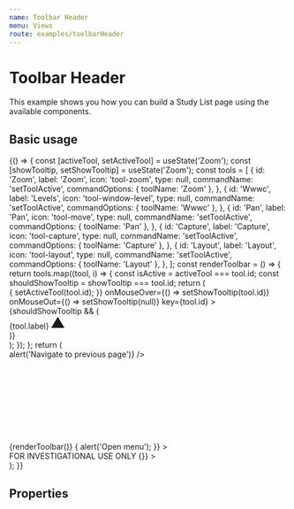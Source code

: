 ```yaml
---
name: Toolbar Header
menu: Views
route: examples/toolbarHeader
---
```



# Toolbar Header

This example shows you how you can build a Study List page using the available
components.

## Basic usage

<Playground>
  {() => {
    const [activeTool, setActiveTool] = useState('Zoom');
    const [showTooltip, setShowTooltip] = useState('Zoom');
    const tools = [
      {
        id: 'Zoom',
        label: 'Zoom',
        icon: 'tool-zoom',
        type: null,
        commandName: 'setToolActive',
        commandOptions: { toolName: 'Zoom' },
      },
      {
        id: 'Wwwc',
        label: 'Levels',
        icon: 'tool-window-level',
        type: null,
        commandName: 'setToolActive',
        commandOptions: { toolName: 'Wwwc' },
      },
      {
        id: 'Pan',
        label: 'Pan',
        icon: 'tool-move',
        type: null,
        commandName: 'setToolActive',
        commandOptions: { toolName: 'Pan' },
      },
      {
        id: 'Capture',
        label: 'Capture',
        icon: 'tool-capture',
        type: null,
        commandName: 'setToolActive',
        commandOptions: { toolName: 'Capture' },
      },
      {
        id: 'Layout',
        label: 'Layout',
        icon: 'tool-layout',
        type: null,
        commandName: 'setToolActive',
        commandOptions: { toolName: 'Layout' },
      },
    ];
    const renderToolbar = () => {
      return tools.map((tool, i) => {
        const isActive = activeTool === tool.id;
        const shouldShowTooltip = showTooltip === tool.id;
        return (
          <div className="relative flex justify-center" key={tool.id}>
            <IconButton
              variant={isActive ? 'contained' : 'text'}
              className={classnames('mx-1', {
                'text-black': isActive,
                'text-common-bright hover:bg-primary-dark hover:text-primary-light': !isActive,
              })}
              onClick={(e) => {
                setActiveTool(tool.id);
              }}
              onMouseOver={() => setShowTooltip(tool.id)}
              onMouseOut={() => setShowTooltip(null)}
              key={tool.id}
            >
              <Icon name={tool.icon} />
            </IconButton>
            {shouldShowTooltip && (
              <div
                className={classnames(
                  'tooltip absolute bg-primary-dark border border-secondary-main text-white text-base rounded py-1 px-4 inset-x-auto top-full mt-2 w-max-content'
                )}
              >
                {tool.label}
                <svg
                  className="absolute text-primary-dark w-full h-4 left-0 stroke-secondary-main"
                  style={{ top: -15 }}
                  xmlns="http://www.w3.org/2000/svg"
                  width="24"
                  height="24"
                  viewBox="0 0 24 24"
                >
                  <path fill="currentColor" d="M24 22h-24l12-20z" />
                </svg>
              </div>
            )}
          </div>
        );
      });
    };
    return (
      <div className="pb-10">
        <NavBar className="justify-between border-b-4 border-black">
          <div className="flex flex-1 justify-between">
            <div className="flex items-center">
              <div className="mx-3 inline-flex items-center">
                <Icon
                  name="chevron-left"
                  className="text-primary-main w-10 h-10 cursor-pointer"
                  onClick={() => alert('Navigate to previous page')}
                />
                <a href="#" className="ml-4">
                  <Svg name="logo-ohif" />
                </a>
              </div>
            </div>
            <div className="flex items-center">
              <div className="flex items-center">
                {renderToolbar()}
                <span className="w-1 border-l py-4 mx-2 border-common-dark" />
                <IconButton
                  className={classnames(
                    'mx-1 text-common-bright hover:bg-primary-dark hover:text-primary-light'
                  )}
                  color="inherit"
                  onClick={(e) => {
                    alert('Open menu');
                  }}
                >
                  <Icon name="tool-more-menu" />
                </IconButton>
              </div>
            </div>
            <div className="flex items-center">
              <span className="mr-3 text-common-light text-lg">
                FOR INVESTIGATIONAL USE ONLY
              </span>
              <IconButton
                variant="text"
                color="inherit"
                className="text-primary-active"
                onClick={() => {}}
              >
                <React.Fragment>
                  <Icon name="settings" /> <Icon name="chevron-down" />
                </React.Fragment>
              </IconButton>
            </div>
          </div>
        </NavBar>
      </div>
    );
  }}
</Playground>

## Properties

<Props of={NavBar} />
